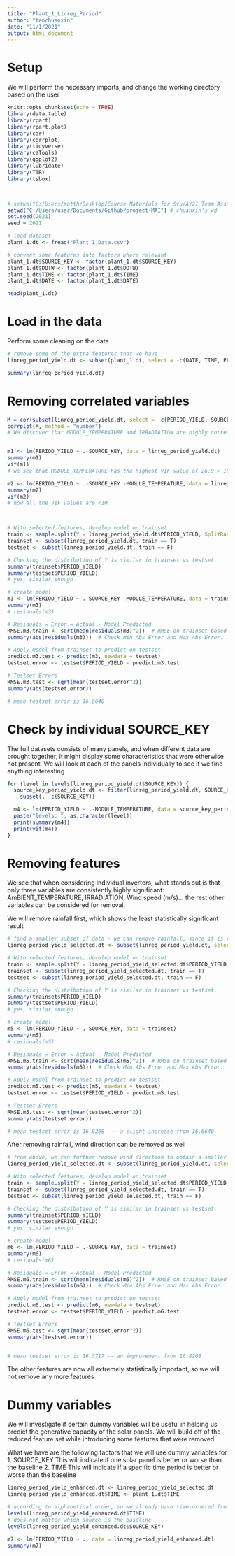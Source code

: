 ```yaml
---
title: "Plant_1_Linreg_Period"
author: "tanchuanxin"
date: "11/1/2021"
output: html_document
---
```


<h1>Setup</h1>
We will perform the necessary imports, and change the working directory based on the user 

```r
knitr::opts_chunk$set(echo = TRUE)
library(data.table)
library(rpart)
library(rpart.plot)
library(car)
library(corrplot)
library(tidyverse)
library(caTools)
library(ggplot2)
library(lubridate)
library(TTR)
library(tsbox)



# setwd("C:/Users/matth/Desktop/Course Materials for Stu/AY21 Team Assignment and Project") 
setwd("C:/Users/user/Documents/Github/project-MAI") # chuanxin's wd
set.seed(2021)
seed = 2021

# load dataset
plant_1.dt <- fread("Plant_1_Data.csv")

# convert some features into factors where relevant
plant_1.dt$SOURCE_KEY <- factor(plant_1.dt$SOURCE_KEY)
plant_1.dt$DOTW <- factor(plant_1.dt$DOTW)
plant_1.dt$TIME <- factor(plant_1.dt$TIME)
plant_1.dt$DATE <- factor(plant_1.dt$DATE)

head(plant_1.dt)

```


<h1>Load in the data</h1>
Perform some cleaning on the data 

```r
# remove some of the extra features that we have
linreg_period_yield.dt <- subset(plant_1.dt, select = -c(DATE, TIME, PLANT_ID, DOTW, DATE_TIME, DAILY_YIELD, TOTAL_YIELD, DC_POWER, AC_POWER))

summary(linreg_period_yield.dt)
```

<h1>Removing correlated variables</h1>

``` r
M = cor(subset(linreg_period_yield.dt, select = -c(PERIOD_YIELD, SOURCE_KEY)))
corrplot(M, method = "number")
# We discover that MODULE_TEMPERATURE and IRRADIATION are highly correlated at 0.94


m1 <- lm(PERIOD_YIELD ~ .-SOURCE_KEY, data = linreg_period_yield.dt)
summary(m1)
vif(m1)
# we see that MODULE_TEMPERATURE has the highest VIF value of 26.9 > 10, we try and exclude that first

m2 <- lm(PERIOD_YIELD ~ .-SOURCE_KEY -MODULE_TEMPERATURE, data = linreg_period_yield.dt)
summary(m2)
vif(m2)
# now all the VIF values are <10



# With selected features, develop model on trainset
train <- sample.split(Y = linreg_period_yield.dt$PERIOD_YIELD, SplitRatio = 0.7)
trainset <- subset(linreg_period_yield.dt, train == T)
testset <- subset(linreg_period_yield.dt, train == F)

# Checking the distribution of Y is similar in trainset vs testset.
summary(trainset$PERIOD_YIELD)
summary(testset$PERIOD_YIELD)
# yes, similar enough 

# create model
m3 <- lm(PERIOD_YIELD ~ .-SOURCE_KEY -MODULE_TEMPERATURE, data = trainset)
summary(m3)
# residuals(m3)

# Residuals = Error = Actual - Model Predicted
RMSE.m3.train <- sqrt(mean(residuals(m3)^2))  # RMSE on trainset based on m3 model.
summary(abs(residuals(m3)))  # Check Min Abs Error and Max Abs Error.

# Apply model from trainset to predict on testset.
predict.m3.test <- predict(m3, newdata = testset)
testset.error <- testset$PERIOD_YIELD - predict.m3.test

# Testset Errors
RMSE.m3.test <- sqrt(mean(testset.error^2))
summary(abs(testset.error))

# mean testset error is 16.6640  
```

<h1>Check by individual SOURCE_KEY</h1>
The full datasets consists of many panels, and when different data are brought together, it might display some characteristics that were otherwise not present. We will look at each of the panels individually to see if we find anything interesting

``` r
for (level in levels(linreg_period_yield.dt$SOURCE_KEY)) {
  source_key_period_yield.dt <- filter(linreg_period_yield.dt, SOURCE_KEY==level) %>%
    subset(, -c(SOURCE_KEY))

  m4 <- lm(PERIOD_YIELD ~ .-MODULE_TEMPERATURE, data = source_key_period_yield.dt)
  paste("levels: ", as.character(level))
  print(summary(m4))
  print(vif(m4))
}


```

<h1>Removing features</h1> 
We see that when considering individual inverters, what stands out is that only three variables are consistently highly significant: AmBIENT_TEMPERATURE, IRRADIATION, Wind speed (m/s)... the rest other variables can be considered for removal.

We will remove rainfall first, which shows the least statistically significant result

``` r
# find a smaller subset of data - we can remove rainfall, since it is the least significant out of all the variables 
linreg_period_yield_selected.dt <- subset(linreg_period_yield.dt, select = -c(MODULE_TEMPERATURE, `Rainfall (kg/m2)`))

# With selected features, develop model on trainset
train <- sample.split(Y = linreg_period_yield_selected.dt$PERIOD_YIELD, SplitRatio = 0.7)
trainset <- subset(linreg_period_yield_selected.dt, train == T)
testset <- subset(linreg_period_yield_selected.dt, train == F)

# Checking the distribution of Y is similar in trainset vs testset.
summary(trainset$PERIOD_YIELD)
summary(testset$PERIOD_YIELD)
# yes, similar enough 

# create model
m5 <- lm(PERIOD_YIELD ~ .-SOURCE_KEY, data = trainset)
summary(m5)
# residuals(m5)

# Residuals = Error = Actual - Model Predicted
RMSE.m5.train <- sqrt(mean(residuals(m5)^2))  # RMSE on trainset based on m5 model.
summary(abs(residuals(m5)))  # Check Min Abs Error and Max Abs Error.

# Apply model from trainset to predict on testset.
predict.m5.test <- predict(m5, newdata = testset)
testset.error <- testset$PERIOD_YIELD - predict.m5.test

# Testset Errors
RMSE.m5.test <- sqrt(mean(testset.error^2))
summary(abs(testset.error))

# mean testset error is 16.8268  -- a slight increase from 16.6640  

```

After removing rainfall, wind direction can be removed as well

``` r
# from above, we can further remove wind direction to obtain a smaller subset of data
linreg_period_yield_selected.dt <- subset(linreg_period_yield.dt, select = -c(MODULE_TEMPERATURE, `Rainfall (kg/m2)`, `Wind direction`))

# With selected features, develop model on trainset
train <- sample.split(Y = linreg_period_yield_selected.dt$PERIOD_YIELD, SplitRatio = 0.7)
trainset <- subset(linreg_period_yield_selected.dt, train == T)
testset <- subset(linreg_period_yield_selected.dt, train == F)

# Checking the distribution of Y is similar in trainset vs testset.
summary(trainset$PERIOD_YIELD)
summary(testset$PERIOD_YIELD)
# yes, similar enough 

# create model
m6 <- lm(PERIOD_YIELD ~ .-SOURCE_KEY, data = trainset)
summary(m6)
# residuals(m6)

# Residuals = Error = Actual - Model Predicted
RMSE.m6.train <- sqrt(mean(residuals(m6)^2))  # RMSE on trainset based on m6 model.
summary(abs(residuals(m6)))  # Check Min Abs Error and Max Abs Error.

# Apply model from trainset to predict on testset.
predict.m6.test <- predict(m6, newdata = testset)
testset.error <- testset$PERIOD_YIELD - predict.m6.test

# Testset Errors
RMSE.m6.test <- sqrt(mean(testset.error^2))
summary(abs(testset.error))


# mean testset error is 16.3717 -- an improvement from 16.8268

```

The other features are now all extremely statistically important, so we will not remove any more features



<h1>Dummy variables</h1>
We will investigate if certain dummy variables will be useful in helping us predict the generative capacity of the solar panels. We will build off of the reduced feature set while introducing some features that were removed.

What we have are the following factors that we will use dummy variables for 
1. SOURCE_KEY
    This will indicate if one solar panel is better or worse than the baseline 
2. TIME
    This will indicate if a specific time period is better or worse than the baseline

``` r
linreg_period_yield_enhanced.dt <- linreg_period_yield_selected.dt
linreg_period_yield_enhanced.dt$TIME <- plant_1.dt$TIME

# according to alphabetical order, so we already have time-ordered from earliest to latest
levels(linreg_period_yield_enhanced.dt$TIME)
# does not matter which source is the baseline
levels(linreg_period_yield_enhanced.dt$SOURCE_KEY)

m7 <- lm(PERIOD_YIELD ~ ., data = linreg_period_yield_enhanced.dt)
summary(m7)


```


